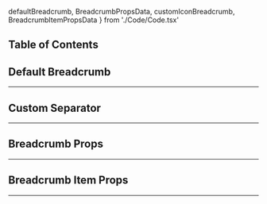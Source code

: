   defaultBreadcrumb,
  BreadcrumbPropsData,
  customIconBreadcrumb,
  BreadcrumbItemPropsData
} from './Code/Code.tsx'

## Table of Contents

## Default Breadcrumb

---

<CodeSnippets
  styles='mt-4'
  content={defaultBreadcrumb}
  lang='tsx'
  url='/examples/components/breadcrumb/default-breadcrumb'
/>

## Custom Separator

---

<CodeSnippets
  styles='mt-4'
  content={customIconBreadcrumb}
  lang='tsx'
  url='/examples/components/breadcrumb/custom-separator-breadcrumb'
/>

## Breadcrumb Props

---

<ComponentTable data={BreadcrumbPropsData} />

## Breadcrumb Item Props

---

<ComponentTable data={BreadcrumbItemPropsData} />